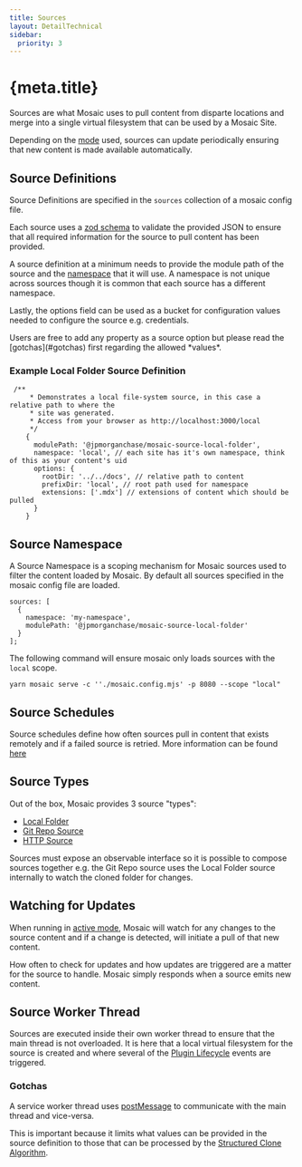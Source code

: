 ```yaml
---
title: Sources
layout: DetailTechnical
sidebar:
  priority: 3
---
```


# {meta.title}

Sources are what Mosaic uses to pull content from disparte locations and merge into a single virtual filesystem that can be used by a Mosaic Site.

Depending on the [mode](../modes/index) used, sources can update periodically ensuring that new content is made available automatically.

## Source Definitions

Source Definitions are specified in the `sources` collection of a mosaic config file.

Each source uses a [zod schema](https://zod.dev/?id=introduction) to validate the provided JSON to ensure that all required information for the source to pull content has been provided.

A source definition at a minimum needs to provide the module path of the source and the [namespace](#source-namespace) that it will use. A namespace is not unique across sources though it is common that each source has a different namespace.

Lastly, the options field can be used as a bucket for configuration values needed to configure the source e.g. credentials.

<Callout variant="warning">
  Users are free to add any property as a source option but please read the [gotchas](#gotchas)
  first regarding the allowed *values*.
</Callout>

### Example Local Folder Source Definition

```
 /**
     * Demonstrates a local file-system source, in this case a relative path to where the
     * site was generated.
     * Access from your browser as http://localhost:3000/local
     */
    {
      modulePath: '@jpmorganchase/mosaic-source-local-folder',
      namespace: 'local', // each site has it's own namespace, think of this as your content's uid
      options: {
        rootDir: '../../docs', // relative path to content
        prefixDir: 'local', // root path used for namespace
        extensions: ['.mdx'] // extensions of content which should be pulled
      }
    }
```

## Source Namespace

A Source Namespace is a scoping mechanism for Mosaic sources used to filter the content loaded by Mosaic. By default all sources specified in the mosaic config file are loaded.

```
sources: [
  {
    namespace: 'my-namespace',
    modulePath: '@jpmorganchase/mosaic-source-local-folder'
  }
];
```

The following command will ensure mosaic only loads sources with the `local` scope.

```
yarn mosaic serve -c ''./mosaic.config.mjs' -p 8080 --scope "local"
```

## Source Schedules

Source schedules define how often sources pull in content that exists remotely and if a failed source is retried. More information can be found [here](./schedules)

## Source Types

Out of the box, Mosaic provides 3 source "types":

- [Local Folder](./local-folder-source)
- [Git Repo Source](./git-repo-source)
- [HTTP Source](./http-source)

Sources must expose an observable interface so it is possible to compose sources together e.g. the Git Repo source uses the Local Folder source internally to watch the cloned folder for changes.

## Watching for Updates

When running in [active mode](../modes/active), Mosaic will watch for any changes to the source content and if a change is detected, will initiate a pull of that new content.

How often to check for updates and how updates are triggered are a matter for the source to handle. Mosaic simply responds when a source emits new content.

## Source Worker Thread

Sources are executed inside their own worker thread to ensure that the main thread is not overloaded. It is here that a local virtual filesystem for the source is created and where several of the [Plugin Lifecycle](../plugins/index#Plugin-lifecycle) events are triggered.

### Gotchas

A service worker thread uses [postMessage](https://developer.mozilla.org/en-US/docs/Web/API/ServiceWorker/postMessage) to communicate with the main thread and vice-versa.

This is important because it limits what values can be provided in the source definition to those that can be processed by the [Structured Clone Algorithm](https://developer.mozilla.org/en-US/docs/Web/API/Web_Workers_API/Structured_clone_algorithm).
